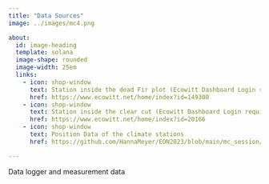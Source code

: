 ```yaml
---
title: "Data Sources"
image: ../images/mc4.png

about:
  id: image-heading
  template: solana
  image-shape: rounded
  image-width: 25em
  links:
    - icon: shop-window
      text: Station inside the dead Fir plot (Ecowitt Dashboard Login required)
      href: https://www.ecowitt.net/home/index?id=149300
    - icon: shop-window
      text: Station inside the clear cut (Ecowitt Dashboard Login required)
      href: https://www.ecowitt.net/home/index?id=20166
    - icon: shop-window
      text: Position Data of the climate stations
      href: https://github.com/HannaMeyer/EON2023/blob/main/mc_session/data/stations_prelim.zip

---
```

::: {#image-heading}
Data logger and measurement data
:::


